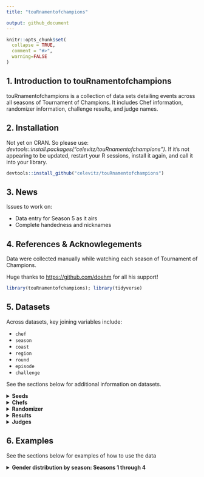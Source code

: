 ```yaml
---
title: "touRnamentofchampions"

output: github_document
---
```


```r
knitr::opts_chunk$set(
  collapse = TRUE,
  comment = "#>",
  warning=FALSE
)
```

## 1. Introduction to touRnamentofchampions

touRnamentofchampions is a collection of data sets detailing events across all seasons of Tournament of Champions. It includes Chef information, randomizer information, challenge results, and judge names.

## 2. Installation

Not yet on CRAN. So please use: *devtools::install.packages("celevitz/touRnamentofchampions")*. If it's not appearing to be updated, restart your R sessions, install it again, and call it into your library.

```r
devtools::install_github("celevitz/touRnamentofchampions")
```

## 3. News

Issues to work on:

- Data entry for Season 5 as it airs
- Complete handedness and nicknames

## 4. References & Acknowlegements

Data were collected manually while watching each season of Tournament of Champions.

Huge thanks to <https://github.com/doehm> for all his support!

```r
library(touRnamentofchampions); library(tidyverse)
```

## 5. Datasets

Across datasets, key joining variables include:

-   `chef`
-   `season`
-   `coast`
-   `region`
-   `round`
-   `episode`
-   `challenge`

See the sections below for additional information on datasets.

<details>
<summary>
<strong>Seeds</strong>
</summary>
### Seeds
The unique identifiers of this dataset are `chef`-`season`.

-   `chef`: Chef name (full name)
-   `season`: Season number
-   `seed`: Seed within their section of the bracket: values of 1 through 8. Chefs that played in the qualifiers but didn't make the final bracket will have seeds of 8.2, 8.3, or 8.4.
-   `coast`: Are they East or West Coast?
-   `region`: The region depends on how many chefs start the competition. If 
there are 16 chefs, then the region is left blank. If there are 32 chefs, then 
the regions are A or B.

```r
seeds 
```

</details>
<details>
<summary>
<strong>Chefs</strong>
</summary>

### Chefs

The unique identifier of this dataset is `chef`.

-   `chef`: Chef name (full name)
-   `nickname`: Guy Fieri's nickname for the chef
-   `handedness`: Whether the chef is righthanded, lefthanded, or ambidextrous
-   `gender`: male, female, nonbinary

```r
chefs 
```
</details>
<details>
<summary>
<strong>Randomizer</strong>
</summary>

### Randomizer

The unique identifiers of this dataset are `season`-`episode`-`round`-`challenge`. The reason that `episode` is a unique identifier is because in Season 2, Jet and Antonia tied in all scores and so had a rematch in the Quarter-finals (episodes 6 and 7).

-   `season`: Season number
-   `episode`: Episode number
-   `round`: Stage of the tournament: Qualifier semi-final, Qualifier  final, Round of 32, Round of 16, Quarterfinals, Semifinals, Final
-   `challenge`: Variable to help distinguish rounds within the same Coast & Round
-   `coast`: Are they East or West Coast?
-   `region`: The region depends on how many chefs start the competition. If there are 16 chefs, then the region is left blank. If there are 32 chefs, then the regions are A or B.
-   `randomizer1`: First wheel of randomizer
-   `randomizer2`: Second wheel of randomizer
-   `randomizer3`: Third wheel of randomizer
-   `randomizer4`: Fourth wheel of randomizer
-   `time`: Length of challenge. Unit is minutes
-   `randomizer5`: Fifth wheel of randomizer

```r
randomizer 
```

</details>
<details>
<summary>
<strong>Results</strong>
</summary>
### Results

The unique identifiers of this dataset are `season`-`episode`-`round`-`challenge`-`chef`.

-   `season`: Season number
-   `episode`: Episode number
-   `round`: Stage of the tournament: Qualifier semi-final, Qualifier final, Round of 32, Round of 16, Quarterfinals, Semifinals, Final
-   `challenge`: Variable to help distinguish rounds within the same Coast & Round
-   `coast`: Are they East or West Coast?
-   `region`: The region depends on how many chefs start the competition. If there are 16 chefs, then the region is left blank. If there are 32 chefs, then the regions are A or B.
-   `chef`: Name of chef
-   `commentator`: Who presented their food to the judges: Simon Majumdar or Justin Warner?
-   `order`: When did their food get presented to the judges: Presented 1st or Presented 2nd
-   `score_taste`: Score that chef received for the taste of their dish: values of 0- 50
-   `score_randomizer`: Score that chef received for how well they used the Randomizer: values of 0- 30
-   `score_presentation`: Score that chef received for the presentation of their dish: values of 0- 20
-   `total`: Total score that chef received: between 0 and 100
-   `winner`: Winner, loser, or tie
-   `X`: Numeric X value to help when creating the bracket
-   `y`: Numeric Y value to help when creating the bracket

```r
results 
```

</details>
<details>
<summary>
<strong>Judges</strong>
</summary>

### Judges

The unique identifier is `season`-`episode`-`round`, because occasionally a judge will only judge for one round within an episode.

-   `season`: Season number
-   `episode`: Episode number
-   `judge`: Name of guest judge
-   `round`: Stage of the tournament: Qualifier semi-final, Qualifier final, Round of 32, Round of 16, Quarterfinals, Semifinals, Final

```r
judges
```
</details>

## 6. Examples

See the sections below for examples of how to use the data

<details>
<summary>
<strong>Gender distribution by season: Seasons 1 through 4</strong>
</summary>
```r
seeds %>% left_join(chefs) %>%
  # keep only seasons 1 through 4
  filter(season < 5) %>%
  group_by(season,gender) %>%
  summarise(n=n()) %>%
  pivot_wider(names_from=gender,values_from=n)
```
</details>


